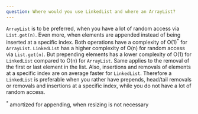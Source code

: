 ```yaml
---
question: Where would you use LinkedList and where an ArrayList?
---
```


`ArrayList` is to be preferred, when you have a lot of random access via
`List.get(n)`. Even more, when elements are appended instead of being inserted
at a specific index. Both operations have a complexity of O(1)<sup>\*</sup> for
`ArrayList`. `LinkedList` has a higher complexity of O(n) for random access via
`List.get(n)`. But prepending elements has a lower complexity of O(1) for
`LinkedList` compared to O(n) for `ArrayList`. Same applies to the removal of
the first or last element in the list. Also, insertions and removals of elements
at a specific index are on average faster for `LinkedList`. Therefore a
`LinkedList` is preferable when you rather have prepends, head/tail removals or
removals and insertions at a specific index, while you do not have a lot of
random access.

<sup>*</sup> amortized for appending, when resizing is not necessary
